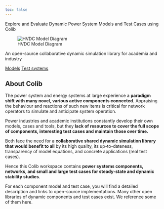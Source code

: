 ```yaml
---
toc: false
---
```


::: {.main-header}
::: {.hero-banner}
::: {.hero-content}
::: {.hero-text}
Explore and Evaluate Dynamic Power System Models and Test Cases using Colib
:::
::: {.hero-image}
![HVDC Model Diagram](assets/img/HVDC_model_modelica.png){.hero-diagram}
:::
:::
An open-source collaborative dynamic simulation library for academia and industry

::: {.button-group}
[Models](models.qmd){.btn-main} [Test systems](test_cases.qmd){.btn-main}
:::
:::
:::

## About Colib

The power system and energy systems at large experience a **paradigm shift with many novel, various active components connected**. Appraising the behaviour and reactions of such new items is critical for network operators to simulate and anticipate system operation.

Power industries and academic institutions constantly develop their own models, cases and tools, but they **lack of resources to cover the full scope of components, interesting test cases and maintain those over time.**

Both face the need for a **collaborative shared dynamic simulation library that would benefit to all** by its high quality, its up-to-dateness, transparency of model equations, and concrete applications (real test cases).

Hence this Colib workspace contains **power systems components, networks, and small and large test cases for steady-state and dynamic stability studies**.

For each component model and test case, you will find a detailed description and links to open-source implementations. Many other open libraries of dynamic components and test cases exist. We reference some of them here.



